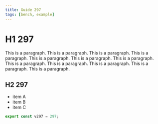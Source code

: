 ```yaml
---
title: Guide 297
tags: [bench, example]
---
```


# H1 297

This is a paragraph. This is a paragraph. This is a paragraph. This is a paragraph. This is a paragraph. This is a paragraph. This is a paragraph. This is a paragraph. This is a paragraph. This is a paragraph. This is a paragraph. This is a paragraph. 

## H2 297

- item A
- item B
- item C

```ts
export const v297 = 297;
```
